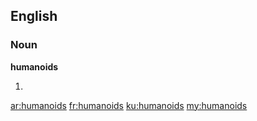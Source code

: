 ==English==

===Noun===
'''humanoids'''

# {{plural of|humanoid}}

[[ar:humanoids]]
[[fr:humanoids]]
[[ku:humanoids]]
[[my:humanoids]]